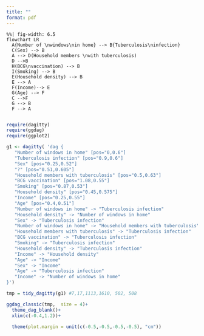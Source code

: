 ```yaml
---
title: ""
format: pdf
---
```


```mermaid
%%| fig-width: 6.5
flowchart LR
  A{Number of \nwindows\nin home} --> B{Tuberculosis\ninfection}
  C(Sex) --> B
  A --> D(Household members \nwith tuberculosis)
  D -->B
  H(BCG\nvaccination) --> B
  I(Smoking) --> B
  E(Household density) --> B
  E --> A
  F(Income)--> E
  G(Age) --> F
  C -->F
  G --> B
  F --> A
  
```


```r

require(dagitty)
require(ggdag)
require(ggplot2)

g1 <- dagitty( 'dag {
   "Number of windows in home" [pos="0,0.6"]
   "Tuberculosis infection" [pos="0.9,0.6"]
   "Sex" [pos="0.25,0.52"]
   "?" [pos="0.51,0.605"]
   "Household members with tuberculosis" [pos="0.5,0.63"]
   "BCG vaccination" [pos="1.08,0.55"]
   "Smoking" [pos="0.87,0.53"]
   "Household density" [pos="0.45,0.575"]
   "Income" [pos="0.25,0.55"]
   "Age" [pos="0.4,0.51"]
   "Number of windows in home" -> "Tuberculosis infection"
   "Household density" -> "Number of windows in home"
   "Sex" -> "Tuberculosis infection"
   "Number of windows in home" -> "Household members with tuberculosis"
   "Household members with tuberculosis" -> "Tuberculosis infection"
   "BCG vaccination" -> "Tuberculosis infection"
   "Smoking" -> "Tuberculosis infection"
   "Household density" -> "Tuberculosis infection"
   "Income" -> "Household density"
   "Age" -> "Income"
   "Sex" -> "Income"
   "Age" -> "Tuberculosis infection"
   "Income" -> "Number of windows in home"
}')

tmp = tidy_dagitty(g1) #7,17,1113,1610, 502, 508

ggdag_classic(tmp,  size = 4)+
  theme_dag_blank()+
  xlim(c(-0.4,1.2))+
  
  theme(plot.margin = unit(c(-0.5,-0.5,-0.5,-0.5), "cm"))
```



